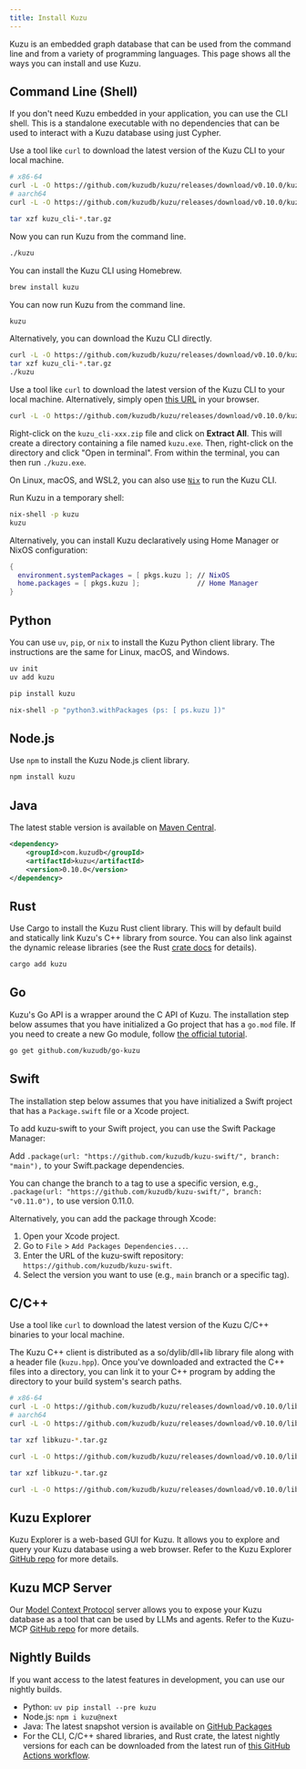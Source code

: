 ```yaml
---
title: Install Kuzu
---
```



Kuzu is an embedded graph database that can be used from the command line and from
a variety of programming languages. This page shows all the ways you can install and use Kuzu.

## Command Line (Shell)

If you don't need Kuzu embedded in your application, you can use the CLI shell. This is a standalone
executable with no dependencies that can be used to interact with a Kuzu database using just Cypher.

<Tabs>
<TabItem label="Linux">

Use a tool like `curl` to download the latest version of the Kuzu CLI to your local machine.

```bash
# x86-64
curl -L -O https://github.com/kuzudb/kuzu/releases/download/v0.10.0/kuzu_cli-linux-x86_64.tar.gz
# aarch64
curl -L -O https://github.com/kuzudb/kuzu/releases/download/v0.10.0/kuzu_cli-linux-aarch64.tar.gz

tar xzf kuzu_cli-*.tar.gz
```

Now you can run Kuzu from the command line.

```bash
./kuzu
```

</TabItem>

<TabItem label="macOS">

You can install the Kuzu CLI using Homebrew.

```bash
brew install kuzu
```

You can now run Kuzu from the command line.

```bash
kuzu
```

Alternatively, you can download the Kuzu CLI directly.

```bash
curl -L -O https://github.com/kuzudb/kuzu/releases/download/v0.10.0/kuzu_cli-osx-universal.tar.gz
tar xzf kuzu_cli-*.tar.gz
./kuzu
```

</TabItem>

<TabItem label="Windows">

Use a tool like `curl` to download the latest version of the Kuzu CLI to your local machine. Alternatively,
simply open [this URL](https://github.com/kuzudb/kuzu/releases/download/v0.10.0/kuzu_cli-windows-x86_64.zip)
in your browser.

```bash
curl -L -O https://github.com/kuzudb/kuzu/releases/download/v0.10.0/kuzu_cli-windows-x86_64.zip
```

Right-click on the `kuzu_cli-xxx.zip` file and click on **Extract All**. This will create a directory
containing a file named `kuzu.exe`. Then, right-click on the directory and click "Open in terminal".
From within the terminal, you can then run `./kuzu.exe`.

</TabItem>

<TabItem label="Nix">

On Linux, macOS, and WSL2, you can also use [`Nix`](https://nix.dev) to run the Kuzu CLI.

Run Kuzu in a temporary shell:

```bash
nix-shell -p kuzu
kuzu
```

Alternatively, you can install Kuzu declaratively using Home Manager or NixOS configuration:

```nix
{
  environment.systemPackages = [ pkgs.kuzu ]; // NixOS
  home.packages = [ pkgs.kuzu ];              // Home Manager
}
```

</TabItem>

</Tabs>

## Python

You can use `uv`, `pip`, or `nix` to install the Kuzu Python client library.
The instructions are the same for Linux, macOS, and Windows.

<Tabs>

<TabItem label="uv">

```bash
uv init
uv add kuzu
```

</TabItem>

<TabItem label="pip">

```bash
pip install kuzu
```

</TabItem>

<TabItem label="nix">

```bash
nix-shell -p "python3.withPackages (ps: [ ps.kuzu ])"
```

</TabItem>

</Tabs>

## Node.js

Use `npm` to install the Kuzu Node.js client library.

```bash
npm install kuzu
```

## Java

The latest stable version is available on [Maven Central](https://central.sonatype.com/artifact/com.kuzudb/kuzu).

```xml
<dependency>
    <groupId>com.kuzudb</groupId>
    <artifactId>kuzu</artifactId>
    <version>0.10.0</version>
</dependency>
```

## Rust

Use Cargo to install the Kuzu Rust client library. This will by default build and statically link Kuzu's C++
library from source. You can also link against the dynamic release libraries (see the Rust
[crate docs](https://docs.rs/kuzu/latest/kuzu/) for details).

```bash
cargo add kuzu
```

## Go

Kuzu's Go API is a wrapper around the C API of Kuzu. The installation step below assumes that you have
initialized a Go project that has a `go.mod` file. If you need to create a new Go module, follow [the official tutorial](https://go.dev/doc/tutorial/create-module).

```bash
go get github.com/kuzudb/go-kuzu
```

## Swift

The installation step below assumes that you have initialized a Swift project that has a `Package.swift` file or a Xcode project.

To add kuzu-swift to your Swift project, you can use the Swift Package Manager:

Add `.package(url: "https://github.com/kuzudb/kuzu-swift/", branch: "main"),` to your Swift.package dependencies.

You can change the branch to a tag to use a specific version, e.g., `.package(url: "https://github.com/kuzudb/kuzu-swift/", branch: "v0.11.0"),` to use version 0.11.0.

Alternatively, you can add the package through Xcode:
1. Open your Xcode project.
2. Go to `File` > `Add Packages Dependencies...`.
3. Enter the URL of the kuzu-swift repository: `https://github.com/kuzudb/kuzu-swift`.
4. Select the version you want to use (e.g., `main` branch or a specific tag).


## C/C++

Use a tool like `curl` to download the latest version of the Kuzu C/C++ binaries to your local machine.

The Kuzu C++ client is distributed as a so/dylib/dll+lib library file along with a header file (`kuzu.hpp`).
Once you've downloaded and extracted the C++ files into a directory, you can link it to your C++
program by adding the directory to your build system's search paths.

<Tabs>

<TabItem label="Linux">

```bash
# x86-64
curl -L -O https://github.com/kuzudb/kuzu/releases/download/v0.10.0/libkuzu-linux-x86_64.tar.gz
# aarch64
curl -L -O https://github.com/kuzudb/kuzu/releases/download/v0.10.0/libkuzu-linux-aarch64.tar.gz

tar xzf libkuzu-*.tar.gz
```

</TabItem>

<TabItem label="macOS">

```bash
curl -L -O https://github.com/kuzudb/kuzu/releases/download/v0.10.0/libkuzu-osx-universal.tar.gz

tar xzf libkuzu-*.tar.gz
```

</TabItem>

<TabItem label="Windows">

```bash
curl -L -O https://github.com/kuzudb/kuzu/releases/download/v0.10.0/libkuzu-windows-x86_64.zip
```

</TabItem>

</Tabs>

## Kuzu Explorer

Kuzu Explorer is a web-based GUI for Kuzu. It allows you to explore and query your Kuzu database
using a web browser. Refer to the Kuzu Explorer [GitHub repo](https://github.com/kuzudb/kuzu-explorer)
for more details.

## Kuzu MCP Server

Our [Model Context Protocol](https://modelcontextprotocol.io/introduction) server allows you to expose
your Kuzu database as a tool that can be used by LLMs and agents.
Refer to the Kuzu-MCP [GitHub repo](https://github.com/kuzudb/kuzu-mcp-server) for more details.

## Nightly Builds

If you want access to the latest features in development, you can use our nightly builds.

- Python: `uv pip install --pre kuzu`
- Node.js: `npm i kuzu@next`
- Java: The latest snapshot version is available on [GitHub Packages](https://github.com/kuzudb/kuzu/packages/2258307)
- For the CLI, C/C++ shared libraries, and Rust crate, the latest nightly versions for each can be
downloaded from the latest run of [this GitHub Actions workflow](https://github.com/kuzudb/kuzu/actions/workflows/build-and-deploy.yml).
